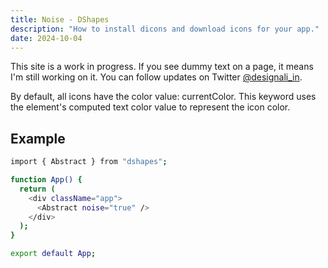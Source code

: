```yaml
---
title: Noise - DShapes
description: "How to install dicons and download icons for your app."
date: 2024-10-04
---
```


<Callout>

This site is a work in progress. If you see dummy text on a page, it means I'm still working on it. You can follow updates on Twitter [@designali_in](https://twitter.com/designali_in).

</Callout>

By default, all icons have the color value: currentColor. This keyword uses the element's computed text color value to represent the icon color.

## Example

```bash
import { Abstract } from "dshapes";

function App() {
  return (
    <div className="app">
      <Abstract noise="true" />
    </div>
  );
}

export default App;
```
